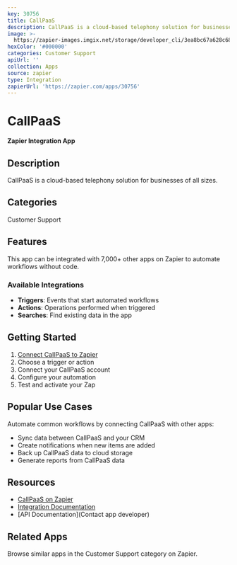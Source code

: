 ```yaml
---
key: 30756
title: CallPaaS
description: CallPaaS is a cloud-based telephony solution for businesses of all sizes.
image: >-
  https://zapier-images.imgix.net/storage/developer_cli/3ea8bc67a628c6891ed9a0fecfd7e8b9_2.png?auto=format%2Ccompress&ixlib=python-3.0.0&q=50
hexColor: '#000000'
categories: Customer Support
apiUrl: ''
collection: Apps
source: zapier
type: Integration
zapierUrl: 'https://zapier.com/apps/30756'
---
```

# CallPaaS

**Zapier Integration App**

## Description

CallPaaS is a cloud-based telephony solution for businesses of all sizes.

## Categories

Customer Support

## Features

This app can be integrated with 7,000+ other apps on Zapier to automate workflows without code.

### Available Integrations

- **Triggers**: Events that start automated workflows
- **Actions**: Operations performed when triggered
- **Searches**: Find existing data in the app

## Getting Started

1. [Connect CallPaaS to Zapier](https://zapier.com/apps/30756)
2. Choose a trigger or action
3. Connect your CallPaaS account
4. Configure your automation
5. Test and activate your Zap

## Popular Use Cases

Automate common workflows by connecting CallPaaS with other apps:

- Sync data between CallPaaS and your CRM
- Create notifications when new items are added
- Back up CallPaaS data to cloud storage
- Generate reports from CallPaaS data

## Resources

- [CallPaaS on Zapier](https://zapier.com/apps/30756)
- [Integration Documentation](https://zapier.com/apps/30756/integrations)
- [API Documentation](Contact app developer)

## Related Apps

Browse similar apps in the Customer Support category on Zapier.
